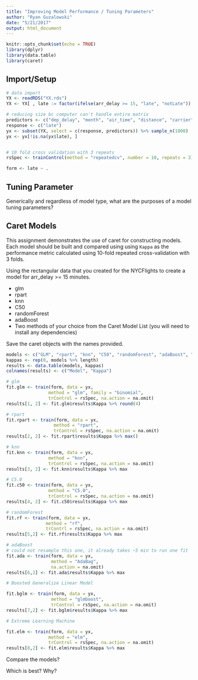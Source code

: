 ```yaml
---
title: "Improving Model Performance / Tuning Parameters"
author: "Ryan Guzalowski"
date: "5/21/2017"
output: html_document
---
```


```r
knitr::opts_chunk$set(echo = TRUE)
library(dplyr)
library(data.table)
library(caret)
```
## Import/Setup
```r

# data import
YX <- readRDS("YX.rds")
YX <- YX[ , late := factor(ifelse(arr_delay >= 15, "late", "notLate")) ]

# reducing size bc computer can't handle entire matrix
predictors <- c("dep_delay", "month", "air_time", "distance", "carrier", "lat.dest", "lon.dest")
response <- c("late")
yx <- subset(YX, select = c(response, predictors)) %>% sample_n(1000)
yx <- yx[!is.na(yx$late), ]


# 10 fold cross validation with 3 repeats
rsSpec <- trainControl(method = "repeatedcv", number = 10, repeats = 3)

form <- late ~ .

```

## Tuning Parameter

Generically and regardless of model type, what are the purposes of a model
tuning parameters?

## Caret Models

This assignment demonstrates the use of caret for constructing models. Each
model should be built and compared using using `Kappa` as the performance
metric calculated using 10-fold repeated cross-validation with 3 folds.

Using the rectangular data that you created for the NYCFlights to create a model
for arr_delay >= 15 minutes.

- glm
- rpart
- knn
- C50
- randomForest
- adaBoost
- Two methods of your choice from the Caret Model List (you will need to install any dependencies)

Save the caret objects with the names provided.

```r

models <- c("GLM", "rpart", "knn", "C50", "randomForest", "adaBoost", "glmBoost", "extremeLearning")
kappas <- rep(0, models %>% length)
results <- data.table(models, kappas)
colnames(results) <- c("Model", "Kappa")

# glm
fit.glm <- train(form, data = yx,
                method = "glm", family = "binomial",
                trControl = rsSpec, na.action = na.omit)
results[1, 2] <- fit.glm$results$Kappa %>% round(4)

# rpart
fit.rpart <- train(form, data = yx,
                  method = "rpart",
                  trControl = rsSpec, na.action = na.omit)
results[2, 2] <- fit.rpart$results$Kappa %>% max()

# knn
fit.knn <- train(form, data = yx,
                method = "knn",
                trControl = rsSpec, na.action = na.omit)
results[3, 2] <- fit.knn$results$Kappa %>% max

# C5.0
fit.c50 <- train(form, data = yx,
                method = "C5.0",
                trControl = rsSpec, na.action = na.omit)
results[4, 2] <- fit.c50$results$Kappa %>% max

# randomForest
fit.rf <- train(form, data = yx,
               method = "rf",
               trContrl = rsSpec, na.action = na.omit)
results[5,2] <- fit.rf$results$Kappa %>% max

# adaBoost
# could not resample this one, it already takes ~5 min to run one fit
fit.ada <- train(form, data = yx,
                 method = "AdaBag",
                 na.action = na.omit)
results[6,2] <- fit.ada$results$Kappa %>% max

# Boosted Generalize Linear Model

fit.bglm <- train(form, data = yx,
                 method = "glmboost",
                 trControl = rsSpec, na.action = na.omit)
results[7,2] <- fit.bglm$results$Kappa %>% max

# Extreme Learning Machine

fit.elm <- train(form, data = yx,
                method = "elm",
                trControl = rsSpec, na.action = na.omit)
results[8,2] <- fit.elm$results$Kappa %>% max

```

Compare the  models?

Which is best?  Why?

```r

```